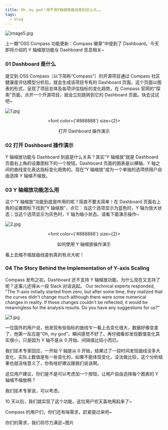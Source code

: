 ```yaml
---
title: Oh，my god！用不用Y轴缩放曲线差别这么大……
tags:
  - blog
---
```


![image5.jpg](media/report-zh.png)

<!--truncate-->

上一期“OSS Compass 功能更新：Compass 徽章”中提到了 Dashboard。今天即将介绍的 Y 轴缩放功能与 Dashboard 息息相关~

### 01 Dashboard 是什么

提交到 OSS Compass（以下简称“Compass”）的开源项目通过 Compass 社区健康度评估模型分析后，就会生成该项目专有的 Dashboard 页面。这个页面以图表的形式，呈现了项目总体及各项评估指标的变化趋势。在 Compass 官网的“探索”页面，点开一个开源项目，就会立刻跳转到它的 Dashboard 页面。快去试试吧~

![1.jpg](media/1.gif)

<center>

  <font color={'#888888'} size={2}>

打开 Dashboard 操作演示

  </font>

</center>

### 02 打开 Dashboard 操作演示

Y 轴缩放功能与 Dashboard 到底是什么关系？其实“Y 轴缩放”就是 Dashboard 页面右上角的设置图标下的一个按钮。Dashboard 页面的图表是以横轴、Y 轴之间的曲线变化表达指标变化趋势的。现在“Y 轴缩放”成为一个单独的选项供用户自由选择 Y 轴缩不缩放。

### 03 Y 轴缩放功能怎么用

这个“Y 轴缩放”功能到底是咋用的呢？简直不要太简单！在 Dashboard 页面右上角的设置图标下找到“Y 轴缩放”，点它：当这个选项显示为蓝色时，Y 轴为放大状态；当这个选项显示为灰色时，Y 轴为缩小状态。请看下面演示操作~

![2.jpg](media/2.gif)

<center>

  <font color={'#888888'} size={2}>

如何使用 Y 轴缩放操作演示

  </font>

</center>

看上去缩不缩放曲线差别真的有点大呢！

### 04 The Story Behind the Implementation of Y-axis Scaling

Compass 发布之初，Dashboard 还不支持 Y 轴缩放功能。为什么现在又支持了呢？这事儿还得从一段 Slack 对话说起。
Our technical experts responded, "The Y-axis initially started from zero, but after some time, they realized that the curves didn't change much although there were some numerical changes in reality. If these changes couldn't be reflected, it would be meaningless for the analysis results. Do you have any suggestions for us?"

![1.jpg](media/1.jpg)

一位国外的用户说，他发现有些指标的曲线乍一看上去变化很大，数据好像变差了，他第一反应是“Oh, my god”，瞬间感觉不好了。再仔细看却发现数值变化其实很小，只是因为 Y 轴不是从 0 开始、间隔值比较小而已。

我们技术专家回应，一开始 Y 轴是从 0 开始，结果过了一段时间发现曲线没多大变化，实际上数值是有一些变化的，如果不能体现变化，没法做比较，这个分析结果也就没啥意义了，你有啥好建议跟我们说说啊。

这位用户建议，你们是不是可以考虑加一个按钮，让用户自由选择每个图表的 Y 轴缩不缩放啊？

我们技术专家说，可以考虑。

10 天以后，我们就实现了这个功能，这位用户欢天喜地用起来了~

Compass 的用户们，你们还有啥需求，赶紧提过来吧~

你们的需求，我们将尽力满足~图片

